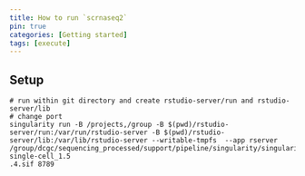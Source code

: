 ```yaml
---
title: How to run `scrnaseq2`
pin: true
categories: [Getting started]
tags: [execute]
---
```


## Setup

```
# run within git directory and create rstudio-server/run and rstudio-server/lib
# change port
singularity run -B /projects,/group -B $(pwd)/rstudio-server/run:/var/run/rstudio-server -B $(pwd)/rstudio-server/lib:/var/lib/rstudio-server --writable-tmpfs  --app rserver /group/dcgc/sequencing_processed/support/pipeline/singularity/singularity-single-cell_1.5
.4.sif 8789
```
